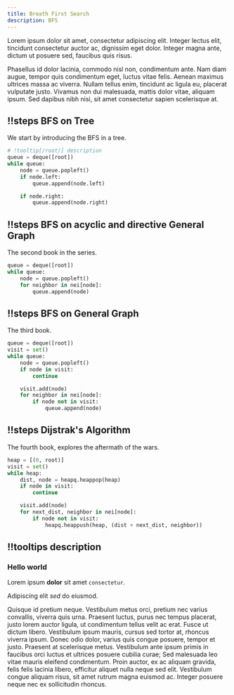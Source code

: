 ```yaml
---
title: Breath First Search
description: BFS
---
```



Lorem ipsum dolor sit amet, consectetur adipiscing elit. Integer lectus elit, tincidunt consectetur auctor ac, dignissim eget dolor. Integer magna ante, dictum ut posuere sed, faucibus quis risus.

Phasellus id dolor lacinia, commodo nisl non, condimentum ante. Nam diam augue, tempor quis condimentum eget, luctus vitae felis. Aenean maximus ultrices massa ac viverra. Nullam tellus enim, tincidunt ac ligula eu, placerat vulputate justo. Vivamus non dui malesuada, mattis dolor vitae, aliquam ipsum. Sed dapibus nibh nisi, sit amet consectetur sapien scelerisque at.

<SpotlightPage>

## !!steps BFS on Tree
We start by introducing the BFS in a tree.

```python ! bfs.py
# !tooltip[/root/] description
queue = deque([root])
while queue:
    node = queue.popleft()
    if node.left:
        queue.append(node.left)

    if node.right:
        queue.append(node.right)
```

## !!steps BFS on acyclic and directive General Graph

The second book in the series.

```python ! bfs.py
queue = deque([root])
while queue:
    node = queue.popleft()
    for neighbor in nei[node]:
        queue.append(node)
```

## !!steps BFS on General Graph

The third book.

```python ! bfs.py
queue = deque([root])
visit = set()
while queue:
    node = queue.popleft()
    if node in visit:
        continue

    visit.add(node)
    for neighbor in nei[node]:
        if node not in visit:
            queue.append(node)
```

## !!steps Dijstrak's Algorithm

The fourth book, explores the aftermath of the wars.

```python ! bfs.js
heap = [(0, root)]
visit = set()
while heap:
    dist, node = heapq.heappop(heap)
    if node in visit:
        continue

    visit.add(node)
    for next_dist, neighbor in nei[node]:
        if node not in visit:
            heapq.heappush(heap, (dist + next_dist, neighbor))
```

## !!tooltips description

### Hello world

Lorem ipsum **dolor** sit amet `consectetur`.

Adipiscing elit _sed_ do eiusmod.
</SpotlightPage>

Quisque id pretium neque. Vestibulum metus orci, pretium nec varius convallis, viverra quis urna. Praesent luctus, purus nec tempus placerat, justo lorem auctor ligula, ut condimentum tellus velit ac erat. Fusce ut dictum libero. Vestibulum ipsum mauris, cursus sed tortor at, rhoncus viverra ipsum. Donec odio dolor, varius quis congue posuere, tempor et justo. Praesent at scelerisque metus. Vestibulum ante ipsum primis in faucibus orci luctus et ultrices posuere cubilia curae; Sed malesuada leo vitae mauris eleifend condimentum. Proin auctor, ex ac aliquam gravida, felis felis lacinia libero, efficitur aliquet nulla neque sed elit. Vestibulum congue aliquam risus, sit amet rutrum magna euismod ac. Integer posuere neque nec ex sollicitudin rhoncus.
